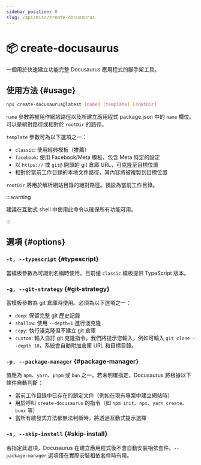 ```yaml
---
sidebar_position: 0
slug: /api/misc/create-docusaurus
---
```


# 📦 create-docusaurus

一個用於快速建立功能完整 Docusaurus 應用程式的腳手架工具。

## 使用方法 {#usage}

```bash
npx create-docusaurus@latest [name] [template] [rootDir]
```

`name` 參數將被用作網站路徑以及所建立應用程式 package.json 中的 `name` 欄位。可以是絕對路徑或相對於 `rootDir` 的路徑。

`template` 參數可為以下選項之一：

- `classic`: 使用經典模板（推薦）
- `facebook`: 使用 Facebook/Meta 模板，包含 Meta 特定的設定
- 以 `https://` 或 `git@` 開頭的 git 倉庫 URL，可克隆至目標位置
- 相對於當前工作目錄的本地文件路徑，其內容將被複製到目標位置

`rootDir` 將用於解析網站目錄的絕對路徑。預設為當前工作目錄。

:::warning

建議在互動式 shell 中使用此命令以確保所有功能可用。

:::

## 選項 {#options}

### `-t, --typescript` {#typescript}

當模板參數為可識別名稱時使用。目前僅 `classic` 模板提供 TypeScript 版本。

### `-g, --git-strategy` {#git-strategy}

當模板參數為 git 倉庫時使用。必須為以下選項之一：

- `deep`: 保留完整 git 歷史記錄
- `shallow`: 使用 `--depth=1` 進行淺克隆
- `copy`: 執行淺克隆但不建立 git 倉庫
- `custom`: 輸入自訂 git 克隆指令。我們將提示您輸入，例如可輸入 `git clone --depth 10`，系統會自動附加倉庫 URL 和目標目錄。

### `-p, --package-manager` {#package-manager}

值應為 `npm`、`yarn`、`pnpm` 或 `bun` 之一。若未明確指定，Docusaurus 將根據以下條件自動判斷：

- 當前工作目錄中已存在的鎖定文件（例如在現有專案中建立網站時）
- 用於呼叫 `create-docusaurus` 的指令（如 `npm init`、`npx`、`yarn create`、`bunx` 等）
- 當所有啟發式方法都無法判斷時，將透過互動式提示選擇

### `-s, --skip-install` {#skip-install}

若指定此選項，Docusaurus 在建立應用程式後不會自動安裝相依套件。`--package-manager` 選項僅在實際安裝相依套件時有用。